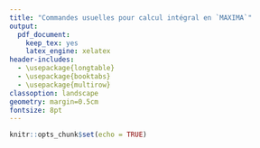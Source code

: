 ```yaml
---
title: "Commandes usuelles pour calcul intégral en `MAXIMA`"
output:
  pdf_document:
    keep_tex: yes
    latex_engine: xelatex
header-includes:
  - \usepackage{longtable}
  - \usepackage{booktabs}
  - \usepackage{multirow}
classoption: landscape
geometry: margin=0.5cm
fontsize: 8pt
---
```


```r
knitr::opts_chunk$set(echo = TRUE)
```

\begin{center}
\begin{longtable}{@{}p{4cm}p{10cm}cc@{}}
\toprule
\textbf{Sujet} & \textbf{Discussion} & \textbf{Entrée \texttt{MAXIMA}} & \textbf{Sortie \texttt{MAXIMA}} \\ 
\midrule
\endhead

\multirow{3}{4cm}{\textbf{Calculer une limite}} & Vous pouvez utiliser la commande \texttt{limit} pour calculer une limite. Vous entrez en premier lieu la fonction dont on cherche la limite, la variable et enfin la valeur où nous évaluons la limite. & \texttt{limit(sin(x)/x,x,0)}; & $1$ \\
& La limite à droite est obtenue en ajoutant \texttt{plus}. & \small{\texttt{limit(tan(x),x,\%pi/2,plus)}}; & $-\infty$ \\
& La limite à gauche est obtenue en ajoutant \texttt{minus}. & \small{\texttt{limit(tan(x),x,\%pi/2,minus)}}; & $\infty$ \\

\midrule

\textbf{Dérivation d'une fonction} & Il est possible de dériver des fonctions avec \texttt{MAXIMA} en utilisant la commande \texttt{diff}. Nous devons spécifier la fonction et la variable indépendante. & \texttt{diff((3*x+2)\^3,x)}; & $9{{\left( 3x+2\right) }^{2}}$ \\

\midrule

\textbf{Dérivation d'ordre supérieur d'une fonction} & Il est possible de trouver les dérivées d'ordres supérieurs de fonctions avec \texttt{MAXIMA} en utilisant la commande \texttt{diff} et en ajoutant l'ordre de la dérivée. & \texttt{diff((3*x+2)\^3,x,3)}; & $54\left( 3x+2\right)$ \\

\midrule

\textbf{Intégrale indéfinie} & Il est possible de trouver des intégrales indéfinies avec \texttt{MAXIMA} en utilisant la commande \texttt{integrate}. Nous devons spécifier la fonction et la variable indépendante. & \texttt{integrate(cos(3*x),x)}; & $\frac{\sin(3x)}{3}$ \\

\midrule

\textbf{Intégrale définie} & Il est possible de trouver des intégrales définies avec \texttt{MAXIMA} en utilisant la commande \texttt{integrate}. Nous devons spécifier la fonction, la variable indépendante et les deux bornes. & \texttt{integrate(cos(3*x),x,0,\%pi/2)}; & $-\frac{1}{3}$ \\

\midrule

\textbf{Intégrale numérique} & Il est possible de trouver des intégrales numérique avec \texttt{MAXIMA} en utilisant la commande \texttt{romberg}. Nous devons spécifier la fonction, la variable indépendante et les deux bornes. & \texttt{romberg(sin(sin(x),x,0,1))}; & $0.4306059236425572$ \\

\midrule

\multirow{2}{4cm}{\textbf{Sommations}} & Nous pouvons écrire la sommation avec \texttt{MAXIMA} en utilisant la commande \texttt{sum}. Nous spécifions le terme général, la variable, le terme initial et le terme final. & \texttt{sum(1/k\^2,k,1,inf)}; & $\sum\limits_{k=1}^{\infty} \frac{1}{k^2}$ \\
& Pour évaluer la sommation nous utilisons la command \texttt{simpsum}. & \texttt{sum(1/k\^2,k,1,inf)}, \texttt{simpsum}; & $\frac{\pi^2}{6}$ \\

\midrule

\textbf{Séries de Taylor} & Nous pouvons la série de Taylor d'une fonction avec \texttt{MAXIMA} en utilisant la commande \texttt{taylor}. Nous spécifions la fonction, la variable, autour de quelle valeur nous calculons notre série et la puissance maximale du polynôme voulu. & \texttt{taylor(sin(x),x,0,5)}; & $x-\frac{{{x}^{3}}}{6}+\frac{{{x}^{5}}}{120}+\mbox{...}$ \\

\bottomrule
\end{longtable}
\end{center}